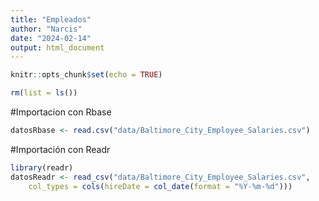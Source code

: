 ```yaml
---
title: "Empleados"
author: "Narcis"
date: "2024-02-14"
output: html_document
---
```

```r
knitr::opts_chunk$set(echo = TRUE)
```

```r
rm(list = ls())
```
#Importacion con Rbase
```r
datosRbase <- read.csv("data/Baltimore_City_Employee_Salaries.csv")
```
#Importación con Readr
```r
library(readr)
datosReadr <- read_csv("data/Baltimore_City_Employee_Salaries.csv", 
    col_types = cols(hireDate = col_date(format = "%Y-%m-%d")))
```



